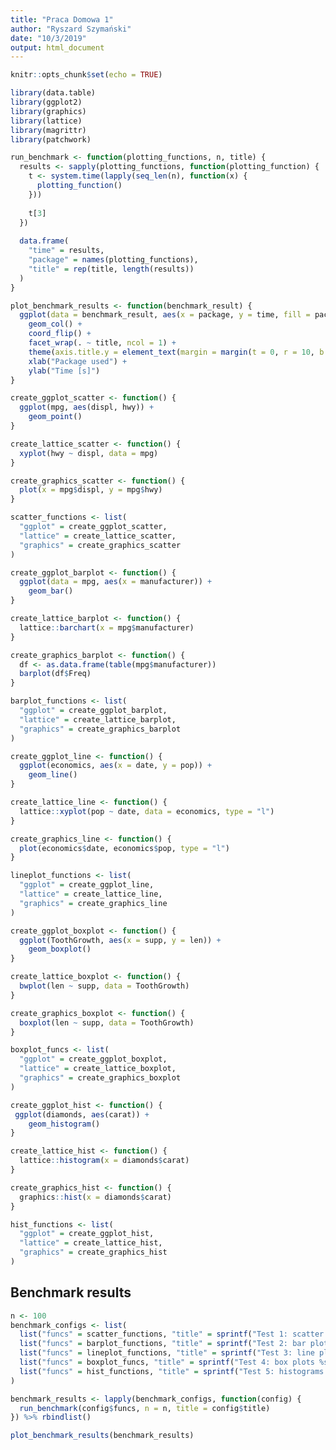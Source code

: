 ```yaml
---
title: "Praca Domowa 1"
author: "Ryszard Szymański"
date: "10/3/2019"
output: html_document
---
```


```r
knitr::opts_chunk$set(echo = TRUE)

library(data.table)
library(ggplot2)
library(graphics)
library(lattice)
library(magrittr)
library(patchwork)
```


```r
run_benchmark <- function(plotting_functions, n, title) {
  results <- sapply(plotting_functions, function(plotting_function) {
    t <- system.time(lapply(seq_len(n), function(x) {
      plotting_function()
    }))
    
    t[3]
  })
  
  data.frame(
    "time" = results,
    "package" = names(plotting_functions),
    "title" = rep(title, length(results))
  )
}

plot_benchmark_results <- function(benchmark_result) {
  ggplot(data = benchmark_result, aes(x = package, y = time, fill = package)) +
    geom_col() + 
    coord_flip() +
    facet_wrap(. ~ title, ncol = 1) +
    theme(axis.title.y = element_text(margin = margin(t = 0, r = 10, b = 0, l = 0))) +
    xlab("Package used") +
    ylab("Time [s]")
}
```


```r
create_ggplot_scatter <- function() {
  ggplot(mpg, aes(displ, hwy)) + 
    geom_point()
}

create_lattice_scatter <- function() {
  xyplot(hwy ~ displ, data = mpg)
}

create_graphics_scatter <- function() {
  plot(x = mpg$displ, y = mpg$hwy)
}

scatter_functions <- list(
  "ggplot" = create_ggplot_scatter,
  "lattice" = create_lattice_scatter,
  "graphics" = create_graphics_scatter
)
```

```r
create_ggplot_barplot <- function() {
  ggplot(data = mpg, aes(x = manufacturer)) +
    geom_bar()
}

create_lattice_barplot <- function() {
  lattice::barchart(x = mpg$manufacturer)
}

create_graphics_barplot <- function() {
  df <- as.data.frame(table(mpg$manufacturer))
  barplot(df$Freq)
}

barplot_functions <- list(
  "ggplot" = create_ggplot_barplot,
  "lattice" = create_lattice_barplot,
  "graphics" = create_graphics_barplot
)

```

```r
create_ggplot_line <- function() {
  ggplot(economics, aes(x = date, y = pop)) + 
    geom_line()
}

create_lattice_line <- function() {
  lattice::xyplot(pop ~ date, data = economics, type = "l")
}

create_graphics_line <- function() {
  plot(economics$date, economics$pop, type = "l")
}

lineplot_functions <- list(
  "ggplot" = create_ggplot_line,
  "lattice" = create_lattice_line,
  "graphics" = create_graphics_line
)
```

```r
create_ggplot_boxplot <- function() {
  ggplot(ToothGrowth, aes(x = supp, y = len)) + 
    geom_boxplot()
}

create_lattice_boxplot <- function() {
  bwplot(len ~ supp, data = ToothGrowth)
}

create_graphics_boxplot <- function() {
  boxplot(len ~ supp, data = ToothGrowth)
}

boxplot_funcs <- list(
  "ggplot" = create_ggplot_boxplot,
  "lattice" = create_lattice_boxplot,
  "graphics" = create_graphics_boxplot
)
```

```r
create_ggplot_hist <- function() {
 ggplot(diamonds, aes(carat)) +
    geom_histogram()
}

create_lattice_hist <- function() {
  lattice::histogram(x = diamonds$carat)
}

create_graphics_hist <- function() {
  graphics::hist(x = diamonds$carat)
}

hist_functions <- list(
  "ggplot" = create_ggplot_hist,
  "lattice" = create_lattice_hist,
  "graphics" = create_graphics_hist
)
```


## Benchmark results
```r
n <- 100
benchmark_configs <- list(
  list("funcs" = scatter_functions, "title" = sprintf("Test 1: scatter plots %s times", n)),
  list("funcs" = barplot_functions, "title" = sprintf("Test 2: bar plots %s times", n)),
  list("funcs" = lineplot_functions, "title" = sprintf("Test 3: line plots %s times", n)),
  list("funcs" = boxplot_funcs, "title" = sprintf("Test 4: box plots %s times", n)),
  list("funcs" = hist_functions, "title" = sprintf("Test 5: histograms %s times", n))
)

benchmark_results <- lapply(benchmark_configs, function(config) {
  run_benchmark(config$funcs, n = n, title = config$title)
}) %>% rbindlist()
```


```r
plot_benchmark_results(benchmark_results)
```